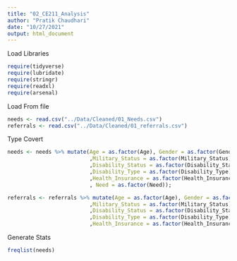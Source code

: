 ```yaml
---
title: "02_CE211_Analysis"
author: "Pratik Chaudhari"
date: "10/27/2021"
output: html_document
---
```


Load Libraries
```r
require(tidyverse)
require(lubridate)
require(stringr)
require(readxl)
require(arsenal)
```

Load From file

```r
needs <- read.csv("../Data/Cleaned/01_Needs.csv")
referrals <- read.csv("../Data/Cleaned/01_referrals.csv")
```


Type Covert 
```r
needs <- needs %>% mutate(Age = as.factor(Age), Gender = as.factor(Gender), Language = as.factor(Language)
                          ,Military_Status = as.factor(Military_Status)
                          ,Disability_Status = as.factor(Disability_Status)
                          ,Disability_Type = as.factor(Disability_Type)
                          ,Health_Insurance = as.factor(Health_Insurance)
                          , Need = as.factor(Need));

referrals <- referrals %>% mutate(Age = as.factor(Age), Gender = as.factor(Gender), Language = as.factor(Language)
                          ,Military_Status = as.factor(Military_Status)
                          ,Disability_Status = as.factor(Disability_Status)
                          ,Disability_Type = as.factor(Disability_Type)
                          ,Health_Insurance = as.factor(Health_Insurance))
```

Generate Stats
```r
freqlist(needs)
```
